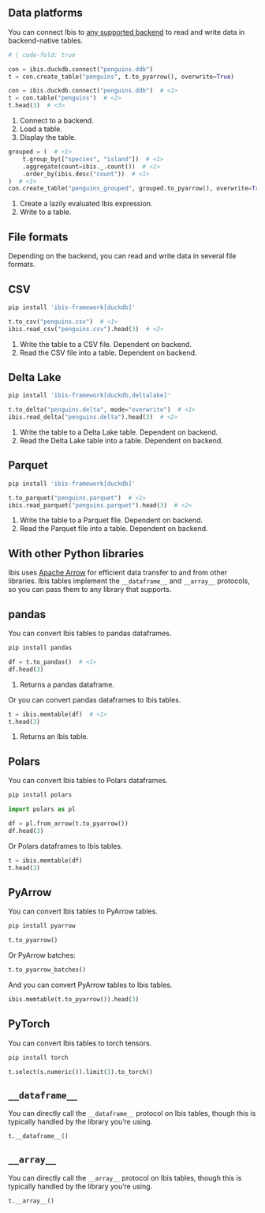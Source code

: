 ## Data platforms

You can connect Ibis to [any supported backend](#backends-supported) to read and write data in backend-native tables.

```python
# | code-fold: true

con = ibis.duckdb.connect("penguins.ddb")
t = con.create_table("penguins", t.to_pyarrow(), overwrite=True)
```

```python
con = ibis.duckdb.connect("penguins.ddb")  # <1>
t = con.table("penguins")  # <2>
t.head(3)  # <3>
```

1. Connect to a backend.
2. Load a table.
3. Display the table.

```python
grouped = (  # <1>
    t.group_by(["species", "island"])  # <1>
    .aggregate(count=ibis._.count())  # <1>
    .order_by(ibis.desc("count"))  # <1>
)  # <1>
con.create_table("penguins_grouped", grouped.to_pyarrow(), overwrite=True)  # <2>
```

1. Create a lazily evaluated Ibis expression.
2. Write to a table.

## File formats

Depending on the backend, you can read and write data in several file formats.

::: {.panel-tabset}

## CSV

```.bash
pip install 'ibis-framework[duckdb]'
```

```python
t.to_csv("penguins.csv")  # <1>
ibis.read_csv("penguins.csv").head(3)  # <2>
```
1. Write the table to a CSV file. Dependent on backend.
2. Read the CSV file into a table. Dependent on backend.

## Delta Lake

```.bash
pip install 'ibis-framework[duckdb,deltalake]'
```

```python
t.to_delta("penguins.delta", mode="overwrite")  # <1>
ibis.read_delta("penguins.delta").head(3)  # <2>
```

1. Write the table to a Delta Lake table. Dependent on backend.
2. Read the Delta Lake table into a table. Dependent on backend.

## Parquet

```.bash
pip install 'ibis-framework[duckdb]'
```

```python
t.to_parquet("penguins.parquet")  # <1>
ibis.read_parquet("penguins.parquet").head(3)  # <2>
```

1. Write the table to a Parquet file. Dependent on backend.
2. Read the Parquet file into a table. Dependent on backend.

:::

## With other Python libraries

Ibis uses [Apache Arrow](https://arrow.apache.org/) for efficient data transfer to and from other libraries. Ibis tables implement the `__dataframe__` and `__array__` protocols, so you can pass them to any library that supports.

::: {.panel-tabset}

## pandas

You can convert Ibis tables to pandas dataframes.

```bash
pip install pandas
```

```python
df = t.to_pandas()  # <1>
df.head(3)
```

1. Returns a pandas dataframe.

Or you can convert pandas dataframes to Ibis tables.

```python
t = ibis.memtable(df)  # <1>
t.head(3)
```

1. Returns an Ibis table.

## Polars

You can convert Ibis tables to Polars dataframes.

```bash
pip install polars
```

```python
import polars as pl

df = pl.from_arrow(t.to_pyarrow())
df.head(3)
```

Or Polars dataframes to Ibis tables.

```python
t = ibis.memtable(df)
t.head(3)
```

## PyArrow

You can convert Ibis tables to PyArrow tables.

```bash
pip install pyarrow
```

```python
t.to_pyarrow()
```

Or PyArrow batches:

```python
t.to_pyarrow_batches()
```

And you can convert PyArrow tables to Ibis tables.

```python
ibis.memtable(t.to_pyarrow()).head(3)
```

## PyTorch

You can convert Ibis tables to torch tensors.

```bash
pip install torch
```

```python
t.select(s.numeric()).limit(3).to_torch()
```

## `__dataframe__`

You can directly call the `__dataframe__` protocol on Ibis tables, though this is typically handled by the library you're using.

```python
t.__dataframe__()
```

## `__array__`

You can directly call the `__array__` protocol on Ibis tables, though this is typically handled by the library you're using.

```python
t.__array__()
```

:::
